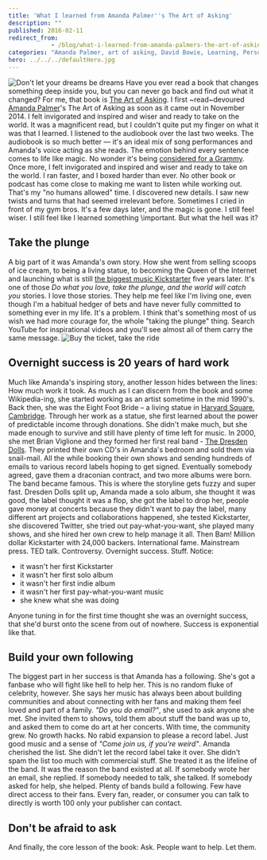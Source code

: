 ```yaml
---
title: 'What I learned from Amanda Palmer''s The Art of Asking'
description: ""
published: 2016-02-11
redirect_from: 
            - /blog/what-i-learned-from-amanda-palmers-the-art-of-asking/swizec/6771
categories: "Amanda Palmer, art of asking, David Bowie, Learning, Personal"
hero: ../../../defaultHero.jpg
---
```

![Don&#x27;t let your dreams be dreams](./img/media-ACcXRXwUqJ6Ok-giphy.gif) Have you ever read a book that changes something deep inside you, but you can never go back and find out what it changed? For me, that book is [The Art of Asking](http://www.amazon.com/The-Art-Asking-Learned-Worrying/dp/1455581089). I first ~read~devoured [Amanda Palmer](http://amandapalmer.net "Amanda Palmer")&#x27;s The Art of Asking as soon as it came out in November 2014. I felt invigorated and inspired and wiser and ready to take on the world. It was a magnificent read, but I couldn&#x27;t quite put my finger on what it was that I learned. I listened to the audiobook over the last two weeks. The audiobook is so much better — it&#x27;s an ideal mix of song performances and Amanda&#x27;s voice acting as she reads. The emotion behind every sentence comes to life like magic. No wonder it&#x27;s being [considered for a Grammy](http://blog.amandapalmer.net/grammy-consideration/). Once more, I felt invigorated and inspired and wiser and ready to take on the world. I ran faster, and I boxed harder than ever. No other book or podcast has come close to making me want to listen while working out. That&#x27;s my &quot;no humans allowed&quot; time. I discovered new details. I saw new twists and turns that had seemed irrelevant before. Sometimes I cried in front of my gym bros. It&#x27;s a few days later, and the magic is gone. I still feel wiser. I still feel like I learned something \\important. But what the hell was it?

## Take the plunge

A big part of it was Amanda&#x27;s own story. How she went from selling scoops of ice cream, to being a living statue, to becoming the Queen of the Internet and launching what is still [the biggest music Kickstarter](https://www.kickstarter.com/projects/amandapalmer/amanda-palmer-the-new-record-art-book-and-tour?ref=category_most_funded) five years later. It&#x27;s one of those _Do what you love, take the plunge, and the world will catch you_ stories. I love those stories. They help me feel like I&#x27;m living one, even though I&#x27;m a habitual hedger of bets and have never fully committed to something ever in my life. It&#x27;s a problem. I think that&#x27;s something most of us wish we had more courage for, the whole &quot;taking the plunge&quot; thing. Search YouTube for inspirational videos and you&#x27;ll see almost all of them carry the same message. ![Buy the ticket, take the ride](http://www.cc-chapman.com/wp-content/uploads/2015/08/BUY-THE-TICKET-TAKE-THE-RIDE..png)

## Overnight success is 20 years of hard work

Much like Amanda&#x27;s inspiring story, another lesson hides between the lines: How much work it took. As much as I can discern from the book and some Wikipedia-ing, she started working as an artist sometime in the mid 1990&#x27;s. Back then, she was the Eight Foot Bride – a living statue in [Harvard Square, Cambridge](<http://maps.google.com/maps?ll=42.3736111111,-71.1188888889&amp;spn=0.01,0.01&amp;q=42.3736111111,-71.1188888889 (Harvard%20Square)&amp;t=h> "Harvard Square"). Through her work as a statue, she first learned about the power of predictable income through donations. She didn&#x27;t make much, but she made enough to survive and still have plenty of time left for music. In 2000, she met Brian Viglione and they formed her first real band - [The Dresden Dolls](http://www.dresdendolls.com/ "The Dresden Dolls"). They printed their own CD&#x27;s in Amanda&#x27;s bedroom and sold them via snail-mail. All the while booking their own shows and sending hundreds of emails to various record labels hoping to get signed. Eventually somebody agreed, gave them a draconian contract, and two more albums were born. The band became famous. This is where the storyline gets fuzzy and super fast. Dresden Dolls split up, Amanda made a solo album, she thought it was good, the label thought it was a flop, she got the label to drop her, people gave money at concerts because they didn&#x27;t want to pay the label, many different art projects and collaborations happened, she tested Kickstarter, she discovered Twitter, she tried out pay-what-you-want, she played many shows, and she hired her own crew to help manage it all. Then Bam! Million dollar Kickstarter with 24,000 backers. International fame. Mainstream press. TED talk. Controversy. Overnight success. Stuff. Notice:

- it wasn&#x27;t her first Kickstarter
- it wasn&#x27;t her first solo album
- it wasn&#x27;t her first indie album
- it wasn&#x27;t her first pay-what-you-want music
- she knew what she was doing

Anyone tuning in for the first time thought she was an overnight success, that she&#x27;d burst onto the scene from out of nowhere. Success is exponential like that.

## Build your own following

The biggest part in her success is that Amanda has a following. She&#x27;s got a fanbase who will fight like hell to help her. This is no random fluke of celebrity, however. She says her music has always been about building communities and about connecting with her fans and making them feel loved and part of a family. _&quot;Do you do email?&quot;_, she used to ask anyone she met. She invited them to shows, told them about stuff the band was up to, and asked them to come do art at her concerts. With time, the community grew. No growth hacks. No rabid expansion to please a record label. Just good music and a sense of _&quot;Come join us, if you&#x27;re weird&quot;_. Amanda cherished the list. She didn&#x27;t let the record label take it over. She didn&#x27;t spam the list too much with commercial stuff. She treated it as the lifeline of the band. It was the reason the band existed at all. If somebody wrote her an email, she replied. If somebody needed to talk, she talked. If somebody asked for help, she helped. Plenty of bands build a following. Few have direct access to their fans. Every fan, reader, or consumer you can talk to directly is worth 100 only your publisher can contact.

## Don&#x27;t be afraid to ask

And finally, the core lesson of the book: Ask. People want to help. Let them.